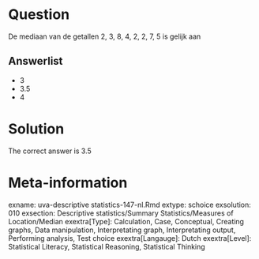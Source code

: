 Question
========

De mediaan van de getallen 2, 3, 8, 4, 2, 2, 7, 5 is gelijk aan 

Answerlist
----------
* 3
* 3.5
* 4

Solution
========

The correct answer is  3.5 

Meta-information
================
exname: uva-descriptive statistics-147-nl.Rmd 
extype: schoice 
exsolution: 010 
exsection: Descriptive statistics/Summary Statistics/Measures of Location/Median
exextra[Type]: Calculation, Case, Conceptual, Creating graphs, Data manipulation, Interpretating graph, Interpretating output, Performing analysis, Test choice 
exextra[Langauge]: Dutch 
exextra[Level]: Statistical Literacy, Statistical Reasoning, Statistical Thinking 

